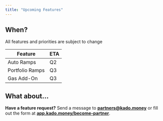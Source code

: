 ```yaml
---
title: "Upcoming Features"
---
```


## When? 

<Note>All features and priorities are subject to change</Note>

| Feature         | ETA |
| --------------- | --- |
| Auto Ramps      | Q2  |
| Portfolio Ramps | Q3  |
| Gas Add-On      | Q3  |

## What about...

**Have a feature request?** Send a message to **partners@kado.money** or fill out the form at **[app.kado.money/become-partner](https://app.kado.money/become-partner)**.